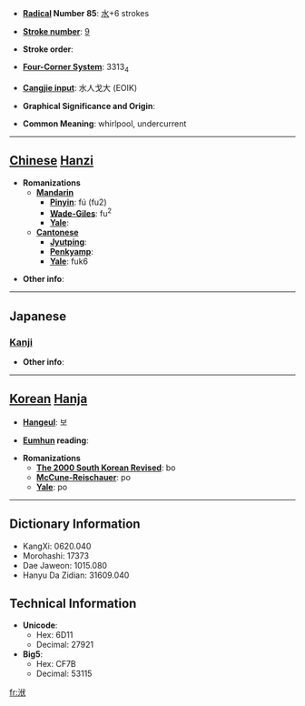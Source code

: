 * '''[[Wiktionary:Chinese radical index| Radical]] Number 85''': [[Wiktionary:Chinese radical index 水|水]]+6 strokes

* '''[[Wiktionary:Chinese total strokes index|Stroke number]]''': [[Wiktionary:Chinese total strokes index 9|9]]

* '''Stroke order''': 

* '''[[Wiktionary:Chinese four corner index|Four-Corner System]]''': 3313<sub>4</sub>

* '''[[Wiktionary:Chinese Cangjie index|Cangjie input]]''': 水人戈大 (EOIK)

* '''Graphical Significance and Origin''': 

* '''Common Meaning''': whirlpool, undercurrent

----

== [[Chinese]] [[Hanzi]] ==

* '''Romanizations'''
** '''[[Mandarin]]'''
*** '''[[Pinyin]]''': fú (fu2)
*** '''[[Wade-Giles]]''': fu<sup>2</sup>
*** '''[[Yale]]''': 
** '''[[Cantonese]]'''
*** '''[[Jyutping]]''':
*** '''[[Penkyamp]]''': 
*** '''[[Yale]]''': fuk6

* '''Other info''': 

----

==Japanese==
===[[Kanji]]===
{{kanji|on readings=[[ふく]] (fuku), [[ぶく]] (buku)
|kun readings=
}}

* '''Other info''':  

----

== [[Korean]] [[Hanja]] ==

* '''[[Hangeul]]''': 보

* '''[[Eumhun]] reading''': 

* '''Romanizations'''
** '''[[The 2000 South Korean Revised Romanization|The 2000 South Korean Revised]]''': bo
** '''[[McCune-Reischauer]]''': po
** '''[[Yale]]''': po

----

== Dictionary Information ==

* KangXi: 0620.040
* Morohashi: 17373
* Dae Jaweon: 1015.080
* Hanyu Da Zidian: 31609.040

== Technical Information ==

* '''Unicode''':
** Hex: 6D11
** Decimal: 27921
* '''Big5''':
** Hex: CF7B
** Decimal: 53115

[[fr:洑]]